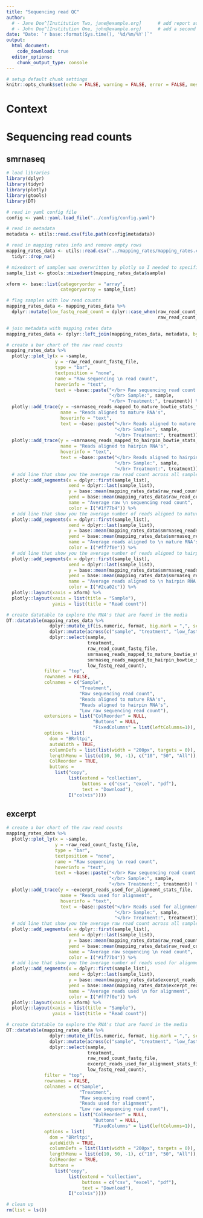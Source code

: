 ```yaml
---
title: "Sequencing read QC"
author:
  # - Jane Doe^[Institution Two, jane@example.org]      # add report authors (uncomment if using)
  # - John Doe^[Institution One, john@example.org]      # add a second report author (uncomment if using)
date: "Date: `r base::format(Sys.time(), '%d/%m/%Y')`"
output:
  html_document:
    code_download: true
  editor_options: 
    chunk_output_type: console
---
```


```r
# setup default chunk settings
knitr::opts_chunk$set(echo = FALSE, warning = FALSE, error = FALSE, message = FALSE, fig.align = "center")
```

# Context

# Sequencing read counts {.tabset .tabset-fade}

## smrnaseq

```r
# load libraries
library(dplyr)
library(tidyr)
library(plotly)
library(gtools)
library(DT)

# read in yaml config file
config <- yaml::yaml.load_file("../config/config.yaml")

# read in metadata
metadata <- utils::read.csv(file.path(config$metadata))

# read in mapping rates info and remove empty rows
mapping_rates_data <- utils::read.csv("../mapping_rates/mapping_rates.csv") %>%
  tidyr::drop_na()

# mixedsort of samples was overwritten by plotly so I needed to specifically define the natural sorting of the sample names here
sample_list <- gtools::mixedsort(mapping_rates_data$sample)

xform <- base::list(categoryorder = "array",
                    categoryarray = sample_list)

# flag samples with low read counts
mapping_rates_data <- mapping_rates_data %>%
  dplyr::mutate(low_fastq_read_count = dplyr::case_when(raw_read_count_fastq_file < config$low_sequencing_read_count ~ TRUE,
                                                        raw_read_count_fastq_file > config$low_sequencing_read_count ~ FALSE))

# join metadata with mapping rates data
mapping_rates_data <- dplyr::left_join(mapping_rates_data, metadata, by = "sample")

# create a bar chart of the raw read counts
mapping_rates_data %>%
  plotly::plot_ly(x = ~sample,
                  y = ~raw_read_count_fastq_file,
                  type = "bar",
                  textposition = "none",
                  name = "Raw sequencing \n read count",
                  hoverinfo = "text",
                  text = ~base::paste("</br> Raw sequencing read count:", base::format(raw_read_count_fastq_file, big.mark = ",", scientific = FALSE, digits = 2),
                                      "</br> Sample:", sample,
                                      "</br> Treatment:", treatment)) %>%
  plotly::add_trace(y = ~smrnaseq_reads_mapped_to_mature_bowtie_stats_file,
                    name = "Reads aligned to mature RNA's",
                    hoverinfo = "text",
                    text = ~base::paste("</br> Reads aligned to mature RNA's:", base::format(smrnaseq_reads_mapped_to_mature_bowtie_stats_file, big.mark = ",", scientific = FALSE, digits = 2),
                                        "</br> Sample:", sample,
                                        "</br> Treatment:", treatment)) %>%
  plotly::add_trace(y = ~smrnaseq_reads_mapped_to_hairpin_bowtie_stats_file,
                    name = "Reads aligned to hairpin RNA's",
                    hoverinfo = "text",
                    text = ~base::paste("</br> Reads aligned to hairpin RNA's:", base::format(smrnaseq_reads_mapped_to_hairpin_bowtie_stats_file, big.mark = ",", scientific = FALSE, digits = 2),
                                        "</br> Sample:", sample,
                                        "</br> Treatment:", treatment)) %>%
  # add line that show you the average raw read count across all samples
  plotly::add_segments(x = dplyr::first(sample_list),
                       xend = dplyr::last(sample_list),
                       y = base::mean(mapping_rates_data$raw_read_count_fastq_file),
                       yend = base::mean(mapping_rates_data$raw_read_count_fastq_file),
                       name = "Average raw \n sequencing read count",
                       color = I("#1f77b4")) %>%
  # add line that show you the average number of reads aligned to mature RNA's
  plotly::add_segments(x = dplyr::first(sample_list),
                       xend = dplyr::last(sample_list),
                       y = base::mean(mapping_rates_data$smrnaseq_reads_mapped_to_mature_bowtie_stats_file),
                       yend = base::mean(mapping_rates_data$smrnaseq_reads_mapped_to_mature_bowtie_stats_file),
                       name = "Average reads aligned to \n mature RNA's",
                       color = I("#ff7f0e")) %>%
  # add line that show you the average number of reads aligned to hairpin RNA's
  plotly::add_segments(x = dplyr::first(sample_list),
                       xend = dplyr::last(sample_list),
                       y = base::mean(mapping_rates_data$smrnaseq_reads_mapped_to_hairpin_bowtie_stats_file),
                       yend = base::mean(mapping_rates_data$smrnaseq_reads_mapped_to_hairpin_bowtie_stats_file),
                       name = "Average reads aligned to \n hairpin RNA's",
                       color = I("#2ca02c")) %>%
  plotly::layout(xaxis = xform) %>%
  plotly::layout(xaxis = list(title = "Sample"),
                 yaxis = list(title = "Read count"))
```

```r
# create datatable to explore the RNA's that are found in the media
DT::datatable(mapping_rates_data %>%
                dplyr::mutate_if(is.numeric, format, big.mark = ",", scientific = FALSE, digits = 0) %>%
                dplyr::mutate(across(c("sample", "treatment", "low_fastq_read_count"), as.factor)) %>%
                dplyr::select(sample,
                              treatment,
                              raw_read_count_fastq_file,
                              smrnaseq_reads_mapped_to_mature_bowtie_stats_file,
                              smrnaseq_reads_mapped_to_hairpin_bowtie_stats_file,
                              low_fastq_read_count),
              filter = "top",
              rownames = FALSE,
              colnames = c("Sample",
                           "Treatment",
                           "Raw sequencing read count",
                           "Reads aligned to mature RNA's",
                           "Reads aligned to hairpin RNA's",
                           "Low raw sequencing read count"),
              extensions = list("ColReorder" = NULL,
                                "Buttons" = NULL,
                                "FixedColumns" = list(leftColumns=1)),
              options = list(
                dom = "BRrltpi",
                autoWidth = TRUE,
                columnDefs = list(list(width = "200px", targets = 0)),
                lengthMenu = list(c(10, 50, -1), c("10", "50", "All")),
                ColReorder = TRUE,
                buttons =
                  list("copy",
                       list(extend = "collection",
                            buttons = c("csv", "excel", "pdf"),
                            text = "Download"),
                       I("colvis"))))
```

## excerpt

```r
# create a bar chart of the raw read counts
mapping_rates_data %>%
  plotly::plot_ly(x = ~sample,
                  y = ~raw_read_count_fastq_file,
                  type = "bar",
                  textposition = "none",
                  name = "Raw sequencing \n read count",
                  hoverinfo = "text",
                  text = ~base::paste("</br> Raw sequencing read count:", base::format(raw_read_count_fastq_file, big.mark = ",", scientific = FALSE, digits = 2),
                                      "</br> Sample:", sample,
                                      "</br> Treatment:", treatment)) %>%
  plotly::add_trace(y = ~excerpt_reads_used_for_alignment_stats_file,
                    name = "Reads used for alignment",
                    hoverinfo = "text",
                    text = ~base::paste("</br> Reads used for alignment:", base::format(excerpt_reads_used_for_alignment_stats_file, big.mark = ",", scientific = FALSE, digits = 2),
                                        "</br> Sample:", sample,
                                        "</br> Treatment:", treatment)) %>%
  # add line that show you the average raw read count across all samples
  plotly::add_segments(x = dplyr::first(sample_list),
                       xend = dplyr::last(sample_list),
                       y = base::mean(mapping_rates_data$raw_read_count_fastq_file),
                       yend = base::mean(mapping_rates_data$raw_read_count_fastq_file),
                       name = "Average raw sequencing \n read count",
                       color = I("#1f77b4")) %>%
  # add line that show you the average number of reads used for alignment across all samples
  plotly::add_segments(x = dplyr::first(sample_list),
                       xend = dplyr::last(sample_list),
                       y = base::mean(mapping_rates_data$excerpt_reads_used_for_alignment_stats_file),
                       yend = base::mean(mapping_rates_data$excerpt_reads_used_for_alignment_stats_file),
                       name = "Average reads used \n for alignment",
                       color = I("#ff7f0e")) %>%
  plotly::layout(xaxis = xform) %>%
  plotly::layout(xaxis = list(title = "Sample"),
                 yaxis = list(title = "Read count"))
```

```r
# create datatable to explore the RNA's that are found in the media
DT::datatable(mapping_rates_data %>%
                dplyr::mutate_if(is.numeric, format, big.mark = ",", scientific = FALSE, digits = 0) %>%
                dplyr::mutate(across(c("sample", "treatment", "low_fastq_read_count"), as.factor)) %>%
                dplyr::select(sample,
                              treatment,
                              raw_read_count_fastq_file,
                              excerpt_reads_used_for_alignment_stats_file,
                              low_fastq_read_count),
              filter = "top",
              rownames = FALSE,
              colnames = c("Sample",
                           "Treatment",
                           "Raw sequencing read count",
                           "Reads used for alignment",
                           "Low raw sequencing read count"),
              extensions = list("ColReorder" = NULL,
                                "Buttons" = NULL,
                                "FixedColumns" = list(leftColumns=1)),
              options = list(
                dom = "BRrltpi",
                autoWidth = TRUE,
                columnDefs = list(list(width = "200px", targets = 0)),
                lengthMenu = list(c(10, 50, -1), c("10", "50", "All")),
                ColReorder = TRUE,
                buttons =
                  list("copy",
                       list(extend = "collection",
                            buttons = c("csv", "excel", "pdf"),
                            text = "Download"),
                       I("colvis"))))
```

```r
# clean up
rm(list = ls())
```
